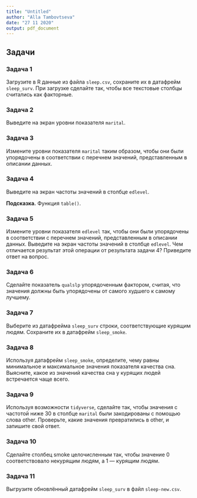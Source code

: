 ```yaml
---
title: "Untitled"
author: "Alla Tambovtseva"
date: "27 11 2020"
output: pdf_document
---
```


## Задачи

### Задача 1

Загрузите в R данные из файла `sleep.csv`, сохраните их в датафрейм `sleep_surv`. При загрузке сделайте так, чтобы все текстовые столбцы считались как факторные.

### Задача 2

Выведите на экран уровни показателя `marital`. 

### Задача 3

Измените уровни показателя `marital` таким образом, чтобы они были упорядочены в соответствии с перечнем значений, представленным в описании данных.

### Задача 4

Выведите на экран частоты значений в столбце `edlevel`. 

**Подсказка.** Функция `table()`. 

### Задача 5

Измените уровни показателя `edlevel` так, чтобы они были упорядочены в соответствии с перечнем значений, представленным в описании данных. Выведите на экран частоты значений в столбце `edlevel`. Чем отличается результат этой операции от результата задачи 4? Приведите ответ на вопрос.

### Задача 6

Сделайте показатель `qualslp` упорядоченным фактором, считая, что значения должны быть упорядочены от самого худшего к самому лучшему.

### Задача 7

Выберите из датафрейма `sleep_surv` строки, соответствующие курящим людям. Сохраните их в датафрейм `sleep_smoke`. 

### Задача 8

Используя датафрейм `sleep_smoke`, определите, чему равны минимальное и максимальное значения показателя качества сна. Выясните, какое из значений качества сна у курящих людей встречается чаще всего. 

### Задача 9

Используя возможности `tidyverse`, сделайте так, чтобы значения с частотой ниже 30 в столбце `marital` были закодированы с помощью слова other. Проверьте, какие значения превратились в other, и запишите свой ответ.

### Задача 10 

Сделайте столбец smoke целочисленным так, чтобы значение 0 соответствовало некурящим людям, а 1 — курящим людям. 

### Задача 11 

Выгрузите обновлённый датафрейм `sleep_surv` в файл `sleep-new.csv`. 
